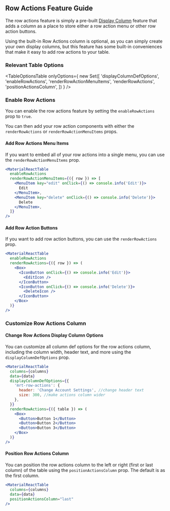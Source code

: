 
<Head>
  <title>Row Actions Guide - Material React Table V2 Docs</title>
  <meta
    name="description"
    content="How to add row action buttons to each row in Material React Table"
  />
</Head>

## Row Actions Feature Guide

The row actions feature is simply a pre-built [Display Column](/docs/guides/display-columns) feature that adds a column as a place to store either a row action menu or other row action buttons.

Using the built-in Row Actions column is optional, as you can simply create your own display columns, but this feature has some built-in conveniences that make it easy to add row actions to your table.

### Relevant Table Options

<TableOptionsTable
  onlyOptions={
    new Set([
      'displayColumnDefOptions',
      'enableRowActions',
      'renderRowActionMenuItems',
      'renderRowActions',
      'positionActionsColumn',
    ])
  }
/>

### Enable Row Actions

You can enable the row actions feature by setting the `enableRowActions` prop to `true`.

You can then add your row action components with either the `renderRowActions` or `renderRowActionMenuItems` props.

#### Add Row Actions Menu Items

If you want to embed all of your row actions into a single menu, you can use the `renderRowActionMenuItems` prop.

```jsx
<MaterialReactTable
  enableRowActions
  renderRowActionMenuItems={({ row }) => [
    <MenuItem key="edit" onClick={() => console.info('Edit')}>
      Edit
    </MenuItem>,
    <MenuItem key="delete" onClick={() => console.info('Delete')}>
      Delete
    </MenuItem>,
  ]}
/>
```

<MenuItemsExample />

#### Add Row Action Buttons

If you want to add row action buttons, you can use the `renderRowActions` prop.

```jsx
<MaterialReactTable
  enableRowActions
  renderRowActions={({ row }) => (
    <Box>
      <IconButton onClick={() => console.info('Edit')}>
        <EditIcon />
      </IconButton>
      <IconButton onClick={() => console.info('Delete')}>
        <DeleteIcon />
      </IconButton>
    </Box>
  )}
/>
```

<ButtonsExample />

### Customize Row Actions Column

#### Change Row Actions Display Column Options

You can customize all column def options for the row actions column, including the column width, header text, and more using the `displayColumnDefOptions` prop.

```jsx
<MaterialReactTable
  columns={columns}
  data={data}
  displayColumnDefOptions={{
    'mrt-row-actions': {
      header: 'Change Account Settings', //change header text
      size: 300, //make actions column wider
    },
  }}
  renderRowActions={({ table }) => (
    <Box>
      <Button>Button 1</Button>
      <Button>Button 2</Button>
      <Button>Button 3</Button>
    </Box>
  )}
/>
```

#### Position Row Actions Column

You can position the row actions column to the left or right (first or last column) of the table using the `positionActionsColumn` prop. The default is as the first column.

```jsx
<MaterialReactTable
  columns={columns}
  data={data}
  positionActionsColumn="last"
/>
```
